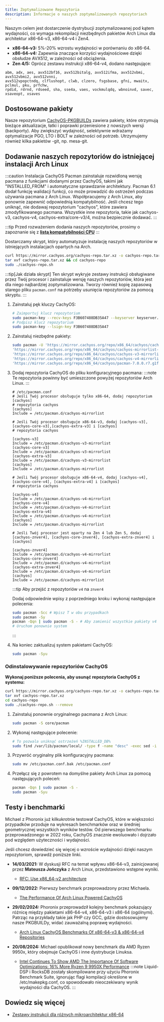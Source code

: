 ```yaml
---
title: Zoptymalizowane Repozytoria
description: Informacje o naszych zoptymalizowanych repozytoriach
---
```



Naszym celem jest dostarczenie dystrybucji zoptymalizowanej pod kątem wydajności, co wymaga rekompilacji niezbędnych pakietów Arch Linux dla architektur x86-64-v3, x86-64-v4 i Zen4.

- **x86-64-v3:** 5%-20% wzrostu wydajności w porównaniu do x86-64.
- **x86-64-v4:** Zapewnia znaczące korzyści wydajnościowe dzięki obsłudze AVX512, w zależności od obciążenia.
- **Zen 4/5:** Oprócz zestawu instrukcji x86-64-v4, dodano następujące:

```text
abm, adx, aes, avx512bf16, avx512bitalg, avx512ifma, avx512vbmi, avx512vbmi2, avx512vnni,
avx512vpopctndq, clflushopt, clwb, clzero, fsgsbase, gfni, mwaitx, pclmul, pku, prfchw,
rpdid, rdrnd, rdseed, sha, sse4a, vaes, vockmulqdq, wbnoinvd, savec, xsaveopt, xsaves
```

## Dostosowane pakiety

Nasze repozytorium [CachyOS-PKGBUILDs](https://github.com/CachyOS/CachyOS-PKGBUILDS) zawiera pakiety, które otrzymują bieżące aktualizacje, łatki i poprawki przeniesione z nowszych wersji (backporty).
Aby zwiększyć wydajność, selektywnie wdrażamy optymalizacje PGO, LTO i BOLT w zależności od potrzeb.
Utrzymujemy również kilka pakietów -git, np. mesa-git.

## Dodawanie naszych repozytoriów do istniejącej instalacji Arch Linux

:::caution
Instalacja CachyOS Pacman zainstaluje rozwidloną wersję pacmana z funkcjami dodanymi przez CachyOS, takimi jak "INSTALLED_FROM" i automatyczne sprawdzanie architektury. Pacman 6.1 dodał funkcję walidacji funkcji, co może prowadzić do ostrzeżeń podczas używania pacmana z Arch Linux. Współpracujemy z Arch Linux, aby ponownie zapewnić odpowiednią kompatybilność. Jeśli chcesz tego uniknąć, nie dodawaj repozytorium "cachyos", które zawiera zmodyfikowanego pacmana. Wszystkie inne repozytoria, takie jak cachyos-v3, cachyos-v4, cachyos-extra/core-v3/4, można bezpiecznie dodawać.
:::

:::tip
Przed rozważeniem dodania naszych repozytoriów, prosimy o zapoznanie się z **[listą kompatybilności CPU](/pl/installation/installation_prepare#x86_64-microarchitecture-level-support)**
:::

<Tabs>

<TabItem label='Automatycznie'>

Dostarczamy skrypt, który automatyzuje instalację naszych repozytoriów w istniejących instalacjach opartych na Arch.

```sh
curl https://mirror.cachyos.org/cachyos-repo.tar.xz -o cachyos-repo.tar.xz
tar xvf cachyos-repo.tar.xz && cd cachyos-repo
sudo ./cachyos-repo.sh
```

:::tip[Jak działa skrypt]
Ten skrypt wykryje zestawy instrukcji obsługiwane przez Twój procesor i zainstaluje wersję naszych repozytoriów, która jest dla niego najbardziej zoptymalizowana. Tworzy również kopię zapasową starego pliku `pacman.conf` na potrzeby usunięcia repozytoriów za pomocą skryptu.
:::

</TabItem>

<TabItem label='Ręcznie'>

<Steps>

1. Zainstaluj pęk kluczy CachyOS:

   ```sh
   # Zaimportuj klucz repozytorium
   sudo pacman-key --recv-keys F3B607488DB35A47 --keyserver keyserver.ubuntu.com
   # Podpisz klucz repozytorium
   sudo pacman-key --lsign-key F3B607488DB35A47
   ```
2. Zainstaluj niezbędne pakiety:

   ```sh
   sudo pacman -U 'https://mirror.cachyos.org/repo/x86_64/cachyos/cachyos-keyring-20240331-1-any.pkg.tar.zst' \
   'https://mirror.cachyos.org/repo/x86_64/cachyos/cachyos-mirrorlist-22-1-any.pkg.tar.zst' \
   'https://mirror.cachyos.org/repo/x86_64/cachyos/cachyos-v3-mirrorlist-22-1-any.pkg.tar.zst' \
   'https://mirror.cachyos.org/repo/x86_64/cachyos/cachyos-v4-mirrorlist-22-1-any.pkg.tar.zst' \
   'https://mirror.cachyos.org/repo/x86_64/cachyos/pacman-7.0.0.r7.g1f38429-1-x86_64.pkg.tar.zst'
   ```
3. Dodaj repozytoria CachyOS do pliku konfiguracyjnego pacmana:
   :::note
   Te repozytoria powinny być umieszczone powyżej repozytoriów Arch Linux.
   :::

   ```shell
   # /etc/pacman.conf
   # Jeśli Twój procesor obsługuje tylko x86-64, dodaj repozytorium [cachyos]
   # repozytoria cachyos
   [cachyos]
   Include = /etc/pacman.d/cachyos-mirrorlist

   # Jeśli Twój procesor obsługuje x86-64-v3, dodaj [cachyos-v3],[cachyos-core-v3],[cachyos-extra-v3] i [cachyos]
   # repozytoria cachyos

   [cachyos-v3]
   Include = /etc/pacman.d/cachyos-v3-mirrorlist
   [cachyos-core-v3]
   Include = /etc/pacman.d/cachyos-v3-mirrorlist
   [cachyos-extra-v3]
   Include = /etc/pacman.d/cachyos-v3-mirrorlist
   [cachyos]
   Include = /etc/pacman.d/cachyos-mirrorlist

   # Jeśli Twój procesor obsługuje x86-64-v4, dodaj [cachyos-v4], [cachyos-core-v4], [cachyos-extra-v4] i [cachyos]
   # repozytoria cachyos

   [cachyos-v4]
   Include = /etc/pacman.d/cachyos-v4-mirrorlist
   [cachyos-core-v4]
   Include = /etc/pacman.d/cachyos-v4-mirrorlist
   [cachyos-extra-v4]
   Include = /etc/pacman.d/cachyos-v4-mirrorlist
   [cachyos]
   Include = /etc/pacman.d/cachyos-mirrorlist

   # Jeśli Twój procesor jest oparty na Zen 4 lub Zen 5, dodaj [cachyos-znver4], [cachyos-core-znver4], [cachyos-extra-znver4] i [cachyos]

   [cachyos-znver4]
   Include = /etc/pacman.d/cachyos-v4-mirrorlist
   [cachyos-core-znver4]
   Include = /etc/pacman.d/cachyos-v4-mirrorlist
   [cachyos-extra-znver4]
   Include = /etc/pacman.d/cachyos-v4-mirrorlist
   [cachyos]
   Include = /etc/pacman.d/cachyos-mirrorlist
   ```
      :::tip
   Aby przejść z repozytoriów `v4` na `znver4`

   Dodaj odpowiednie wpisy z poprzedniego kroku i wykonaj następujące polecenia:
    ```sh
    sudo pacman -Scc # Wpisz T w obu przypadkach
    sudo pacman -Sy
    pacman -Qqn | sudo pacman -S - # Aby zamienić wszystkie pakiety v4 na pakiety znver4
    # Uruchom ponownie system
    ```
   :::

4. Na koniec zaktualizuj system pakietami CachyOS:
   ```sh
   sudo pacman -Syu
   ```

</Steps>

</TabItem>

</Tabs>

### Odinstalowywanie repozytoriów CachyOS

<Tabs>
<TabItem label='Automatycznie'>

**Wykonaj poniższe polecenia, aby usunąć repozytoria CachyOS z systemu:**
```sh
curl https://mirror.cachyos.org/cachyos-repo.tar.xz -o cachyos-repo.tar.xz
tar xvf cachyos-repo.tar.xz
cd cachyos-repo
sudo ./cachyos-repo.sh --remove
```

</TabItem>

<TabItem label='Ręcznie'>

<Steps>

1. Zainstaluj ponownie oryginalnego pacmana z Arch Linux:
   ```sh
   sudo pacman -S core/pacman
   ```
2. Wykonaj następujące polecenie:
   ```sh
   # To pozwala uniknąć ostrzeżeń %INSTALLED_DB%
   sudo find /var/lib/pacman/local/ -type f -name "desc" -exec sed -i '/^%INSTALLED_DB%$/,+2d' {} \;
   ```
3. Przywróć oryginalny plik konfiguracyjny pacmana:
   ```sh
   sudo mv /etc/pacman.conf.bak /etc/pacman.conf
   ```
4. Przełącz się z powrotem na domyślne pakiety Arch Linux za pomocą następujących poleceń:
   ```sh
   pacman -Qqn | sudo pacman -S -
   sudo pacman -Syu
   ```
</Steps>

</TabItem>
</Tabs>

## Testy i benchmarki

Michael z Phoronix już kilkukrotnie testował CachyOS, które w większości przypadków przoduje na wykresach benchmarków oraz w średniej geometrycznej wszystkich wyników testów.
Od pierwszego benchmarku przeprowadzonego w 2022 roku, CachyOS znacznie ewoluowało i dojrzało pod względem użyteczności i wydajności.

Jeśli chcesz dowiedzieć się więcej o wzroście wydajności dzięki naszym repozytoriom, sprawdź poniższe linki.

* **14/03/2021:** W dyskusji RFC na temat wpływu x86-64-v3, zainicjowanej przez **Mateusza Jończyka** z Arch Linux, przedstawiono wstępne wyniki.
  * [RFC: Use x86_64-v2 architecture](https://lists.archlinux.org/pipermail/arch-general/2021-March/048739.html)

* **09/12/2022:** Pierwszy benchmark przeprowadzony przez Michaela.
  * [The Performance Of Arch Linux Powered CachyOS](https://www.phoronix.com/review/cachyos-linux-perf)

* **29/02/2024:** Phoronix przeprowadził kolejny benchmark pokazujący różnicę między pakietami x86-64-v4, x86-64-v3 i x86-64 (ogólnymi). Patrząc na przykłady takie jak PHP czy GCC, gdzie dostosowujemy nasze PKGBUILDy, widać zauważalną poprawę wydajności.
  * [Arch Linux CachyOS Benchmarks Of x86-64-v3 & x86-64-v4 Repositories](https://www.phoronix.com/review/cachyos-x86-64-v3-v4)

* **20/08/2024:** Michael opublikował nowy benchmark dla AMD Ryzen 9950x, który obejmuje CachyOS i inne dystrybucje Linuksa.
  * [Intel Continues To Show AMD The Importance Of Software Optimizations: 16% More Ryzen 9 9950X Performance](https://www.phoronix.com/review/linux-os-amd-ryzen9-9950x)
   :::note
   Liquid-DSP i RocksDB zostały skompilowane przy użyciu Phoronix Benchmark Suite, ignorując flagi kompilacji określone w /etc/makepkg.conf, co spowodowało nieoczekiwany wynik wydajności dla CachyOS.
   :::

## Dowiedz się więcej

- [Zestawy instrukcji dla różnych mikroarchitektur x86-64](https://en.wikipedia.org/wiki/X86-64#Microarchitecture_levels)
